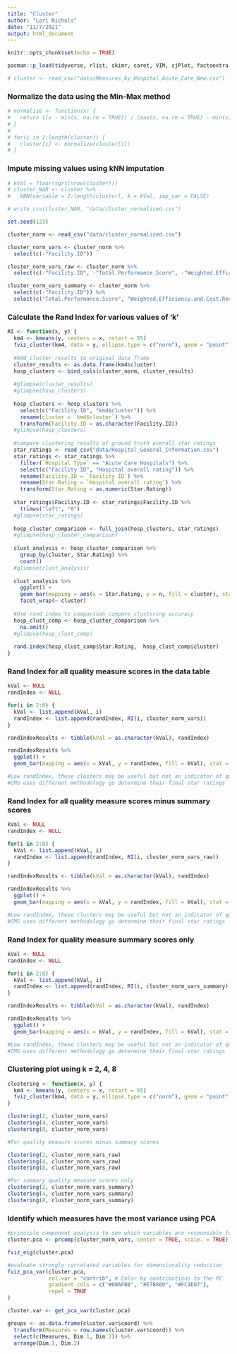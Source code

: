 ```yaml
---
title: "Cluster"
author: "Lori Nichols"
date: "11/7/2021"
output: html_document
---
```


```r
knitr::opts_chunk$set(echo = TRUE)
```

```r
pacman::p_load(tidyverse, rlist, skimr, caret, VIM, sjPlot, factoextra, NbClust, cluster, rgl, fossil)
```

```r
# cluster <- read_csv("data/Measures_by_Hospital_Acute_Care_New.csv")
```

### Normalize the data using the Min-Max method

```r
# normalize <- function(x) {
#   return ((x - min(x, na.rm = TRUE)) / (max(x, na.rm = TRUE) - min(x, na.rm = TRUE)))
# }
# 
# for(i in 2:length(cluster)) {
#   cluster[i] <- normalize(cluster[i])
# }
```

### Impute missing values using kNN imputation

```r
# kVal = floor(sqrt(nrow(cluster)))
# cluster_NAR <- cluster %>%
#   kNN(variable = 2:length(cluster), k = kVal, imp_var = FALSE)
```

```r
# write_csv(cluster_NAR, "data/cluster_normalized.csv")
```

```r
set.seed(123)
```

```r
cluster_norm <- read_csv("data/cluster_normalized.csv")

cluster_norm_vars <- cluster_norm %>%
  select(c(-"Facility.ID"))
```

```r
cluster_norm_vars_raw <- cluster_norm %>%
  select(c(-"Facility.ID", -"Total.Performance.Score", -"Weighted.Efficiency.and.Cost.Reduction.Domain.Score", -"Unweighted.Normalized.Efficiency.and.Cost.Reduction.Domain.Score", -"Weighted.Person.and.Community.Engagement.Domain.Score", -"Unweighted.Person.and.Community.Engagement.Domain.Score", -"Weighted.Normalized.Clinical.Outcomes.Domain.Score", -"HCAHPS.Consistency.Score", -"HCAHPS.Base.Score", -"Overall.Rating.of.Hospital.Dimension.Score", -"Discharge.Information.Dimension.Score", -"Cleanliness.and.Quietness.of.Hospital.Environment.Dimension.Score", -"Communication.About.Medicines.Dimension.Score", -"Care.Transition.Dimension.Score", -"Responsiveness.of.Hospital.Staff.Dimension.Score", -"Communication.with.Doctors.Dimension.Score", -"Communication.with.Nurses.Dimension.Score", -"H_STAR_RATING.x"))
```

```r
cluster_norm_vars_summary <- cluster_norm %>%
  select(c(-"Facility.ID")) %>%
  select(c("Total.Performance.Score", "Weighted.Efficiency.and.Cost.Reduction.Domain.Score", "Unweighted.Normalized.Efficiency.and.Cost.Reduction.Domain.Score", "Weighted.Person.and.Community.Engagement.Domain.Score", "Unweighted.Person.and.Community.Engagement.Domain.Score", "Weighted.Normalized.Clinical.Outcomes.Domain.Score", "HCAHPS.Consistency.Score", "HCAHPS.Base.Score", "Overall.Rating.of.Hospital.Dimension.Score", "Discharge.Information.Dimension.Score", "Cleanliness.and.Quietness.of.Hospital.Environment.Dimension.Score", "Communication.About.Medicines.Dimension.Score", "Care.Transition.Dimension.Score", "Responsiveness.of.Hospital.Staff.Dimension.Score", "Communication.with.Doctors.Dimension.Score", "Communication.with.Nurses.Dimension.Score", "H_STAR_RATING.x"))
```

### Calculate the Rand Index for various values of 'k'

```r
RI <- function(x, y) {
  km4 <- kmeans(y, centers = x, nstart = 55)
  fviz_cluster(km4, data = y, ellipse.type = c("norm"), geom = "point", palette = "Set1", ggtheme = theme_minimal())
  
  #Add cluster results to original data frame
  cluster_results <- as.data.frame(km4$cluster)
  hosp_clusters <- bind_cols(cluster_norm, cluster_results)
  
  #glimpse(cluster_results)
  #glimpse(hosp_clusters)
    
  hosp_clusters <- hosp_clusters %>%
    select(c("Facility.ID", "km4$cluster")) %>%
    rename(cluster = `km4$cluster`) %>%
    transform(Facility.ID = as.character(Facility.ID))
  #glimpse(hosp_clusters)
    
  #compare clustering results of ground truth overall star ratings
  star_ratings <- read_csv("data/Hospital_General_Information.csv")
  star_ratings <- star_ratings %>%
    filter(`Hospital Type` == "Acute Care Hospitals") %>%
    select(c("Facility ID", "Hospital overall rating")) %>%
    rename(Facility.ID = `Facility ID`) %>%
    rename(Star.Rating = `Hospital overall rating`) %>%
    transform(Star.Rating = as.numeric(Star.Rating))
    
  star_ratings$Facility.ID <- star_ratings$Facility.ID %>%
    trimws("left", "0")
  #glimpse(star_ratings)
    
  hosp_cluster_comparison <- full_join(hosp_clusters, star_ratings)
  #glimpse(hosp_cluster_comparison)
    
  clust_analysis <- hosp_cluster_comparison %>%
    group_by(cluster, Star.Rating) %>%
    count()
  #glimpse(clust_analysis)
    
  clust_analysis %>%
    ggplot() +
    geom_bar(mapping = aes(x = Star.Rating, y = n, fill = cluster), stat = "identity") +
    facet_wrap(~ cluster)
    
  #Use rand index to comparison compare clustering accuracy
  hosp_clust_comp <- hosp_cluster_comparison %>%
    na.omit()
  #glimpse(hosp_clust_comp)
    
  rand.index(hosp_clust_comp$Star.Rating,  hosp_clust_comp$cluster)
}
```

### Rand Index for all quality measure scores in the data table

```r
kVal <- NULL
randIndex <- NULL

for(i in 2:8) {
  kVal <- list.append(kVal, i)
  randIndex <- list.append(randIndex, RI(i, cluster_norm_vars))
}

randIndexResults <- tibble(kVal = as.character(kVal), randIndex)

randIndexResults %>%
  ggplot() +
  geom_bar(mapping = aes(x = kVal, y = randIndex, fill = kVal), stat = "identity", position = "dodge")

#Low randIndex, these clusters may be useful but not an indicator of quality as defined by CMS's star ratings
#CMS uses different methodology go determine their final star ratings
```

### Rand Index for all quality measure scores minus summary scores

```r
kVal <- NULL
randIndex <- NULL

for(i in 2:8) {
  kVal <- list.append(kVal, i)
  randIndex <- list.append(randIndex, RI(i, cluster_norm_vars_raw))
}

randIndexResults <- tibble(kVal = as.character(kVal), randIndex)

randIndexResults %>%
  ggplot() +
  geom_bar(mapping = aes(x = kVal, y = randIndex, fill = kVal), stat = "identity", position = "dodge")

#Low randIndex, these clusters may be useful but not an indicator of quality as defined by CMS's star ratings
#CMS uses different methodology go determine their final star ratings
```

### Rand Index for quality measure summary scores only

```r
kVal <- NULL
randIndex <- NULL

for(i in 2:8) {
  kVal <- list.append(kVal, i)
  randIndex <- list.append(randIndex, RI(i, cluster_norm_vars_summary))
}

randIndexResults <- tibble(kVal = as.character(kVal), randIndex)

randIndexResults %>%
  ggplot() +
  geom_bar(mapping = aes(x = kVal, y = randIndex, fill = kVal), stat = "identity", position = "dodge")

#Low randIndex, these clusters may be useful but not an indicator of quality as defined by CMS's star ratings
#CMS uses different methodology go determine their final star ratings
```

### Clustering plot using k = 2, 4, 8

```r
clustering <- function(x, y) {
  km4 <- kmeans(y, centers = x, nstart = 55)
  fviz_cluster(km4, data = y, ellipse.type = c("norm"), geom = "point", palette = "Set1", ggtheme = theme_minimal())
}

clustering(2, cluster_norm_vars)
clustering(4, cluster_norm_vars)
clustering(8, cluster_norm_vars)

#For quality measure scores minus summary scores

clustering(2, cluster_norm_vars_raw)
clustering(4, cluster_norm_vars_raw)
clustering(8, cluster_norm_vars_raw)

#For summary quality measure scores only
clustering(2, cluster_norm_vars_summary)
clustering(4, cluster_norm_vars_summary)
clustering(8, cluster_norm_vars_summary)
```

### Identify which measures have the most variance using PCA

```r
#principle component analysis to see which variables are responsible for most variance
cluster.pca <- prcomp(cluster_norm_vars, center = TRUE, scale. = TRUE)

fviz_eig(cluster.pca)
```

```r
#evaluate strongly correlated variables for dimensionality reduction
fviz_pca_var(cluster.pca,
             col.var = "contrib", # Color by contributions to the PC
             gradient.cols = c("#00AFBB", "#E7B800", "#FC4E07"),
             repel = TRUE
)

cluster.var <- get_pca_var(cluster.pca)

groups <- as.data.frame(cluster.var$coord) %>%
  transform(Measures = row.names(cluster.var$coord)) %>%
  select(c(Measures, Dim.1, Dim.2)) %>%
  arrange(Dim.1, Dim.2)
```